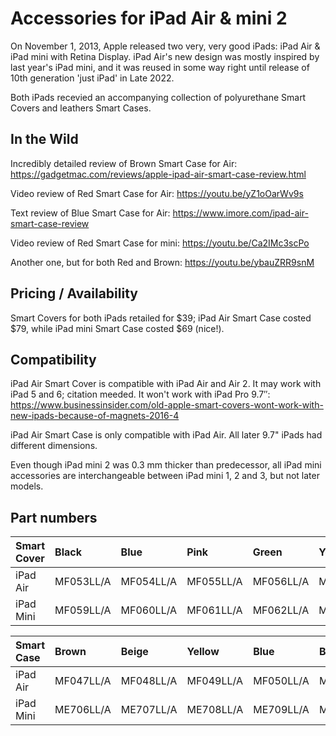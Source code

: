 # Accessories for iPad Air & mini 2

On November 1, 2013, Apple released two very, very good iPads: iPad Air & iPad mini with Retina Display.
iPad Air's new design was mostly inspired by last year's iPad mini, and it was reused in some way right until release of 10th generation 'just iPad' in Late 2022.

Both iPads recevied an accompanying collection of polyurethane Smart Covers and leathers Smart Cases.

## In the Wild

Incredibly detailed review of Brown Smart Case for Air: https://gadgetmac.com/reviews/apple-ipad-air-smart-case-review.html

Video review of Red Smart Case for Air: https://youtu.be/yZ1oOarWv9s

Text review of Blue Smart Case for Air: https://www.imore.com/ipad-air-smart-case-review

Video review of Red Smart Case for mini: https://youtu.be/Ca2IMc3scPo

Another one, but for both Red and Brown: https://youtu.be/ybauZRR9snM

## Pricing / Availability

Smart Covers for both iPads retailed for $39; iPad Air Smart Case costed $79, while iPad mini Smart Case costed $69 (nice!).

## Compatibility

iPad Air Smart Cover is compatible with iPad Air and Air 2. It may work with iPad 5 and 6; citation meeded. It won't work with iPad Pro 9.7″: https://www.businessinsider.com/old-apple-smart-covers-wont-work-with-new-ipads-because-of-magnets-2016-4

iPad Air Smart Case is only compatible with iPad Air. All later 9.7" iPads had different dimensions.

Even though iPad mini 2 was 0.3 mm thicker than predecessor, all iPad mini accessories are interchangeable between iPad mini 1, 2 and 3, but not later models.

## Part numbers

| Smart Cover | Black     | Blue      | Pink      | Green     | Yellow    | Red       |
| :---------- | :-------- | :-------- | :-------- | :-------- | :-------- | :-------- |
| iPad Air    | MF053LL/A | MF054LL/A | MF055LL/A | MF056LL/A | MF057LL/A | MF058LL/A |
| iPad Mini   | MF059LL/A | MF060LL/A | MF061LL/A | MF062LL/A | MF063LL/A | MF394LL/A |

| Smart Case | Brown     | Beige     | Yellow    | Blue      | Black     | Red       |
| :--------- | :-------- | :-------- | :-------- | :-------- | :-------- | :-------- |
| iPad Air   | MF047LL/A | MF048LL/A | MF049LL/A | MF050LL/A | MF051LL/A | MF052LL/A |
| iPad Mini  | ME706LL/A | ME707LL/A | ME708LL/A | ME709LL/A | ME710LL/A | ME711LL/A |
